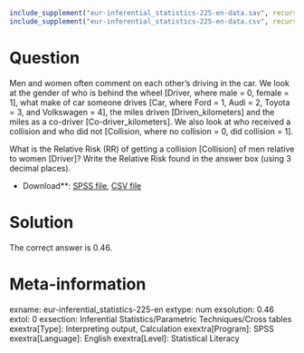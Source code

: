 ```r
include_supplement("eur-inferential_statistics-225-en-data.sav", recursive = TRUE)
include_supplement("eur-inferential_statistics-225-en-data.csv", recursive = TRUE)
```

Question
========
Men and women often comment on each other's driving in the car. We look at the gender of who is behind the wheel [Driver, where male = 0, female = 1], what make of car someone drives [Car, where Ford = 1, Audi = 2, Toyota = 3, and Volkswagen = 4], the miles driven [Driven_kilometers] and the miles as a co-driver [Co-driver_kilometers]. We also look at who received a collision and who did not [Collision, where no collision = 0, did collision = 1].

What is the Relative Risk (RR) of getting a collision [Collision] of men relative to women [Driver]? Write the Relative Risk found in the answer box (using 3 decimal places).

* Download**: [SPSS file](eur-inferential_statistics-225-en-data.sav), [CSV file](eur-inferential_statistics-225-en-data.csv)


Solution
========
The correct answer is 0.46.

Meta-information
================
exname: eur-inferential_statistics-225-en
extype: num
exsolution: 0.46
extol: 0
exsection: Inferential Statistics/Parametric Techniques/Cross tables
exextra[Type]: Interpreting output, Calculation
exextra[Program]: SPSS
exextra[Language]: English
exextra[Level]: Statistical Literacy

